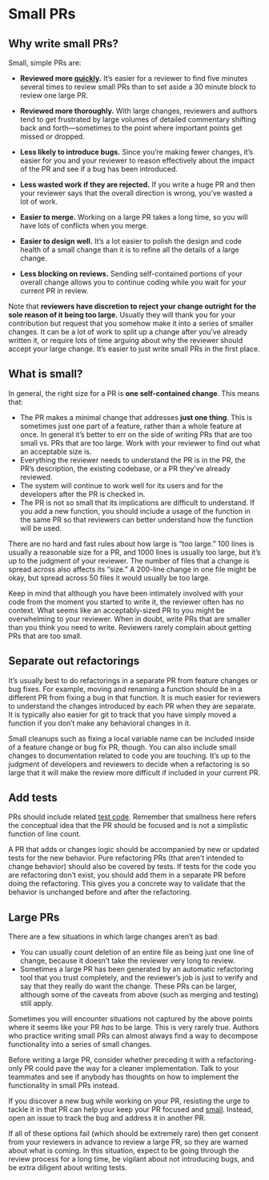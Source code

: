 # Small PRs {#sec-small}

## Why write small PRs? {#sec-why}

Small, simple PRs are:

-   **Reviewed more [quickly](#sec-speed).** It's easier for a reviewer to find five minutes several times to review small PRs than to set aside a 30 minute block to review one large PR.

-   **Reviewed more thoroughly.** With large changes, reviewers and authors tend to get frustrated by large volumes of detailed commentary shifting back and forth---sometimes to the point where important points get missed or dropped.

-   **Less likely to introduce bugs.** Since you're making fewer changes, it's easier for you and your reviewer to reason effectively about the impact of the PR and see if a bug has been introduced.

-   **Less wasted work if they are rejected.** If you write a huge PR and then your reviewer says that the overall direction is wrong, you've wasted a lot of work.

-   **Easier to merge.** Working on a large PR takes a long time, so you will have lots of conflicts when you merge.

-   **Easier to design well.** It's a lot easier to polish the design and code health of a small change than it is to refine all the details of a large change.

-   **Less blocking on reviews.** Sending self-contained portions of your overall change allows you to continue coding while you wait for your current PR in review.

Note that **reviewers have discretion to reject your change outright for the sole reason of it being too large.** Usually they will thank you for your contribution but request that you somehow make it into a series of smaller changes.
It can be a lot of work to split up a change after you've already written it, or require lots of time arguing about why the reviewer should accept your large change.
It's easier to just write small PRs in the first place.

## What is small? {#sec-what-is-small}

In general, the right size for a PR is **one self-contained change**.
This means that:

-   The PR makes a minimal change that addresses **just one thing**. This is sometimes just one part of a feature, rather than a whole feature at once. In general it's better to err on the side of writing PRs that are too small vs. PRs that are too large. Work with your reviewer to find out what an acceptable size is.
-   Everything the reviewer needs to understand the PR is in the PR, the PR's description, the existing codebase, or a PR they've already reviewed.
-   The system will continue to work well for its users and for the developers after the PR is checked in.
-   The PR is not so small that its implications are difficult to understand. If you add a new function, you should include a usage of the function in the same PR so that reviewers can better understand how the function will be used.

There are no hard and fast rules about how large is "too large." 100 lines is usually a reasonable size for a PR, and 1000 lines is usually too large, but it's up to the judgment of your reviewer.
The number of files that a change is spread across also affects its "size." A 200-line change in one file might be okay, but spread across 50 files it would usually be too large.

Keep in mind that although you have been intimately involved with your code from the moment you started to write it, the reviewer often has no context.
What seems like an acceptably-sized PR to you might be overwhelming to your reviewer.
When in doubt, write PRs that are smaller than you think you need to write.
Reviewers rarely complain about getting PRs that are too small.

## Separate out refactorings {#sec-refactoring}

It's usually best to do refactorings in a separate PR from feature changes or bug fixes.
For example, moving and renaming a function should be in a different PR from fixing a bug in that function.
It is much easier for reviewers to understand the changes introduced by each PR when they are separate.
It is typically also easier for git to track that you have simply moved a function if you don't make any behavioral changes in it.

Small cleanups such as fixing a local variable name can be included inside of a feature change or bug fix PR, though.
You can also include small changes to documentation related to code you are touching.
It's up to the judgment of developers and reviewers to decide when a refactoring is so large that it will make the review more difficult if included in your current PR.

## Add tests {#sec-test-code}

PRs should include related [test code](#sec-tests).
Remember that smallness here refers the conceptual idea that the PR should be focused and is not a simplistic function of line count.

A PR that adds or changes logic should be accompanied by new or updated tests for the new behavior.
Pure refactoring PRs (that aren't intended to change behavior) should also be covered by tests.
If tests for the code you are refactoring don't exist, you should add them in a separate PR before doing the refactoring.
This gives you a concrete way to validate that the behavior is unchanged before and after the refactoring.

## Large PRs {#sec-large-prs}

There are a few situations in which large changes aren't as bad:

-   You can usually count deletion of an entire file as being just one line of change, because it doesn't take the reviewer very long to review.
-   Sometimes a large PR has been generated by an automatic refactoring tool that you trust completely, and the reviewer's job is just to verify and say that they really do want the change. These PRs can be larger, although some of the caveats from above (such as merging and testing) still apply.

Sometimes you will encounter situations not captured by the above points where it seems like your PR *has* to be large.
This is very rarely true.
Authors who practice writing small PRs can almost always find a way to decompose functionality into a series of small changes.

Before writing a large PR, consider whether preceding it with a refactoring-only PR could pave the way for a cleaner implementation.
Talk to your teammates and see if anybody has thoughts on how to implement the functionality in small PRs instead.

If you discover a new bug while working on your PR, resisting the urge to tackle it in that PR can help your keep your PR focused and [small](#sec-what-is-small).
Instead, open an issue to track the bug and address it in another PR.

If all of these options fail (which should be extremely rare) then get consent from your reviewers in advance to review a large PR, so they are warned about what is coming.
In this situation, expect to be going through the review process for a long time, be vigilant about not introducing bugs, and be extra diligent about writing tests.
